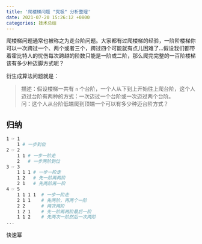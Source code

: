 ```yaml
---
title: '爬楼梯问题 "究极" 分析整理'
date: 2021-07-20 15:26:12 +0800
categories: 技术总结
---
```


爬楼梯问题通常也被称之为走台阶问题。大家都有过爬楼梯的经验，一阶阶楼梯你可以一次跨过一个、两个或者三个，跨过四个可能就有点儿困难了...假设我们都带着霍比特人的忧伤每次跨越的阶数只能是一阶或二阶，那么爬完完整的一百阶楼梯该有多少种迈脚方式呢？

衍生成算法问题就是：

> 描述：假设楼梯一共有 `n` 个台阶，一个人从下到上开始往上爬台阶，这个人迈过台阶有两种的方式：一次迈过一个台阶或一次迈过两个台阶。  
> 问：这个人从台阶低端爬到顶端一个可以有多少种迈台阶方式？

## 归纳

```bash
1 ☞ 1
    1 # 一步到位
2 ☞ 2
    1 1 # 一步一阶走
    2   # 一步两阶到位
3 ☞ 3
    1 1 1 # 一步一阶走
    1 2   # 先一阶再两阶
    2 1   # 先两阶再一阶
4 ☞ 5
    1 1 1 1  # 一步一阶走
    2 1 1    # 先两阶，再两个一阶
    2 2      # 两次两阶
    1 2 1    # 先一阶再两阶最后一阶
    1 1 2    # 先两次一阶然后一次两阶
...
```

快速幂
